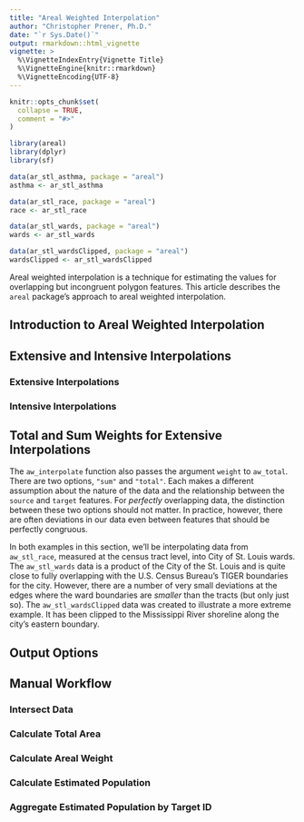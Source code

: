 ```yaml
---
title: "Areal Weighted Interpolation"
author: "Christopher Prener, Ph.D."
date: "`r Sys.Date()`"
output: rmarkdown::html_vignette
vignette: >
  %\VignetteIndexEntry{Vignette Title}
  %\VignetteEngine{knitr::rmarkdown}
  %\VignetteEncoding{UTF-8}
---
```


```r
knitr::opts_chunk$set(
  collapse = TRUE,
  comment = "#>"
)

library(areal)
library(dplyr)
library(sf)

data(ar_stl_asthma, package = "areal")
asthma <- ar_stl_asthma

data(ar_stl_race, package = "areal")
race <- ar_stl_race

data(ar_stl_wards, package = "areal")
wards <- ar_stl_wards

data(ar_stl_wardsClipped, package = "areal")
wardsClipped <- ar_stl_wardsClipped
```

Areal weighted interpolation is a technique for estimating the values for overlapping but incongruent polygon features. This article describes the `areal` package's approach to areal weighted interpolation. 

## Introduction to Areal Weighted Interpolation

## Extensive and Intensive Interpolations
### Extensive Interpolations

### Intensive Interpolations

## Total and Sum Weights for Extensive Interpolations
The `aw_interpolate` function also passes the argument `weight` to `aw_total`. There are two options, `"sum"` and `"total"`. Each makes a different assumption about the nature of the data and the relationship between the `source` and `target` features. For *perfectly* overlapping data, the distinction between these two options should not matter. In practice, however, there are often deviations in our data even between features that should be perfectly congruous.

In both examples in this section, we'll be interpolating data from `aw_stl_race`, measured at the census tract level, into City of St. Louis wards. The `aw_stl_wards` data is a product of the City of the St. Louis and is quite close to fully overlapping with the U.S. Census Bureau's TIGER boundaries for the city. However, there are a number of very small deviations at the edges where the ward boundaries are *smaller* than the tracts (but only just so). The `aw_stl_wardsClipped` data was created to illustrate a more extreme example. It has been clipped to the Mississippi River shoreline along the city's eastern boundary.

## Output Options

## Manual Workflow
### Intersect Data

### Calculate Total Area

### Calculate Areal Weight

### Calculate Estimated Population

### Aggregate Estimated Population by Target ID
